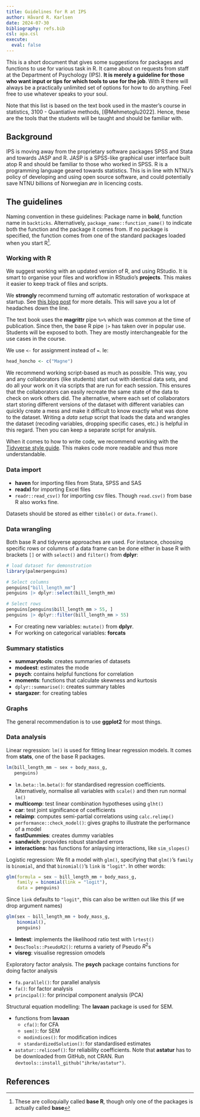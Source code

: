 ```yaml
--- 
title: Guidelines for R at IPS
author: Håvard R. Karlsen
date: 2024-07-30
bibliography: refs.bib
csl: apa.csl
execute: 
  eval: false
---
```


This is a short document that gives some suggestions for packages and functions to use for various task in R. It came about on requests from staff at the Department of Psychology (IPS). **It is merely a guideline for those who want input or tips for which tools to use for the job**. With R there will always be a practically unlimited set of options for how to do anything. Feel free to use whatever speaks to your soul. 

Note that this list is based on the text book used in the master's course in statistics, 3100 - Quantiative methods, [@Mehmetoglu2022]. Hence, these are the tools that the students will be taught and should be familiar with. 

## Background

IPS is moving away from the proprietary software packages SPSS and Stata and towards JASP and R. JASP is a SPSS-like graphical user interface built atop R and should be familiar to those who worked in SPSS. R is a programming language geared towards statistics. This is in line with NTNU's policy of developing and using open source software, and could potentially save NTNU billions of Norwegian *øre* in licencing costs.

## The guidelines

Naming convention in these guidelines: Package name in **bold**, function name in `backticks`. Alternatively, `package_name::function_name()` to indicate both the function and the package it comes from. If no package is specified, the function comes from one of the standard packages loaded when you start R[^baseR].

[^baseR]: These are colloquially called **base R**, though only one of the packages is actually called **base**

### Working with R

We suggest working with an updated version of R, and using RStudio. It is smart to organise your files and workflow in RStudio's **projects**. This makes it easier to keep track of files and scripts.

We **strongly** recommend turning off automatic restoration of workspace at startup. See [this blog post](https://hkarlsen.rbind.io/posts/nor/2024-02-22-rstudio-tips/#tips-2-skru-av-automatisk-gjenoppretting-av-workspace) for more details. This will save you a lot of headaches down the line.

The text book uses the **magrittr** pipe `%>%` which was common at the time of publication. Since then, the base R pipe `|>` has taken over in popular use. Students will be exposed to both. They are mostly interchangeable for the use cases in the course.

We use `<-` for assignment instead of `=`. Ie: 

```r
head_honcho <- c("Magne")
```

We recommend working script-based as much as possible. This way, you and any collaborators (like students) start out with identical data sets, and do all your work on it via scripts that are run for each session. This ensures that the collaborators can easily recreate the same state of the data to check on work others did. The alternative, where each set of collaborators start storing different versions of the dataset with different variables can quickly create a mess and make it difficult to know exactly what was done to the dataset. Writing a *data setup* script that loads the data and wrangles the dataset (recoding variables, dropping specific cases, etc.) is helpful in this regard. Then you can keep a separate script for analysis. 

When it comes to how to write code, we recommend working with the [Tidyverse style guide](https://style.tidyverse.org/index.html). This makes code more readable and thus more understandable.

### Data import

- **haven** for importing files from Stata, SPSS and SAS
- **readxl** for importing Excel files
- `readr::read_csv()` for importing csv files. Though `read.csv()` from base R also works fine.

Datasets should be stored as either `tibble()` or `data.frame()`.

### Data wrangling

Both base R and tidyverse approaches are used. For instance, choosing specific rows or columns of a data frame can be done either in base R with brackets `[]` or with `select()` and `filter()` from **dplyr**:

```r
# load dataset for demonstration
library(palmerpenguins)

# Select columns
penguins["bill_length_mm"]
penguins |> dplyr::select(bill_length_mm)

# Select rows
penguins[penguins$bill_length_mm > 55, ]
penguins |> dplyr::filter(bill_length_mm > 55)
```

- For creating new variables: `mutate()` from **dplyr**. 
- For working on categorical variables: **forcats**

### Summary statistics

- **summarytools**: creates summaries of datasets
- **modeest**: estimates the mode
- **psych**: contains helpful functions for correlation
- **moments**: functions that calculate skewness and kurtosis
- `dplyr::summarise()`: creates summary tables
- **stargazer**: for creating tables

### Graphs

The general recommendation is to use **ggplot2** for most things. 

### Data analysis

Linear regression: `lm()` is used for fitting linear regression models. It comes from **stats**, one of the base R packages.

```r
lm(bill_length_mm ~ sex + body_mass_g,
   penguins)
```

- `lm.beta::lm.beta()`: for standardised regression coefficients. Alternatively, normalise all variables with `scale()` and then run normal `lm()`
- **multicomp**: test linear combination hypotheses using `glht()`
- **car**: test joint significance of coefficients
- **relaimp**: computes semi-partial correlations using `calc.relimp()`
- `performance::check_model()`: gives graphs to illustrate the performance of a model
- **fastDummies**: creates dummy variables
- **sandwich**: propvides robust standard errors
- **interactions**: has functions for anlaysing interactions, like `sim_slopes()`

Logistic regression: We fit a model with `glm()`, specifying that `glm()`'s `family` is `binomial`, and that `binomial()`'s `link` is `"logit"`. In other words:

```r
glm(formula = sex ~ bill_length_mm + body_mass_g,
    family = binomial(link = "logit"),
    data = penguins)
```

Since `link` defaults to `"logit"`, this can also be written out like this (if we drop argument names)

```r
glm(sex ~ bill_length_mm + body_mass_g,
    binomial(),
    penguins)
```

- **lmtest**: implements the likelihood ratio test with `lrtest()`
- `DescTools::PseudoR2()`: returns a variety of Pseudo $R^2$s
- **visreg**: visualise regression omodels

Exploratory factor analysis. The **psych** package contains functions for doing factor analysis

- `fa.parallel()`: for parallel analysis
- `fa()`: for factor analysis
- `principal()`: for principal component analysis (PCA)

Structural equation modelling: The **lavaan** package is used for SEM.

- functions from **lavaan**
  - `cfa()`: for CFA
  - `sem()`: for SEM
  - `modindices()`: for modification indices
  - `standardizedSolution()`: for standardised estimates
- `astatur::relicoef()`: for reliability coefficients. Note that **astatur** has to be downloaded from GitHub, not CRAN. Run `devtools::install_github("ihrke/astatur")`.

## References

::: {#refs}
:::